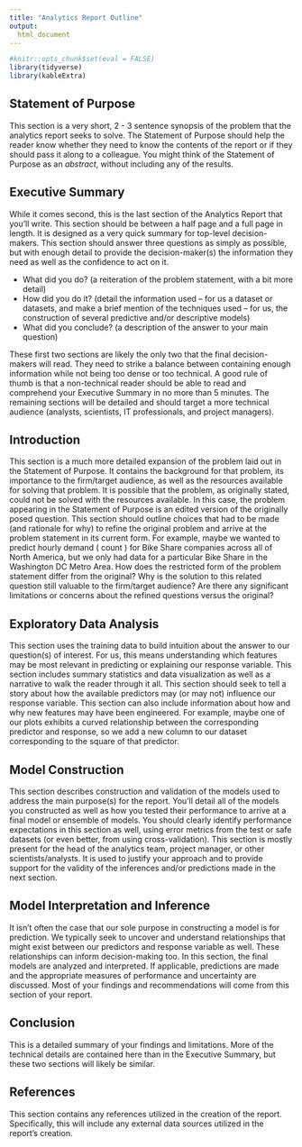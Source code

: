 ```yaml
---
title: "Analytics Report Outline"
output:
  html_document
---
```


```r
#knitr::opts_chunk$set(eval = FALSE)
library(tidyverse)
library(kableExtra)
```

## Statement of Purpose

This section is a very short, 2 - 3 sentence synopsis of the problem that the analytics report seeks to solve. The Statement of Purpose should help the reader know whether they need to know the contents of the report or if they should pass it along to a colleague. You might think of the Statement of Purpose as an *abstract*, without including any of the results.

## Executive Summary

While it comes second, this is the last section of the Analytics Report that you'll write. This section should be between a half page and a full page in length. It is designed as a very quick summary for top-level decision-makers. This section should answer three questions as simply as possible, but with enough detail to provide the decision-maker(s) the information they need as well as the confidence to act on it.

+ What did you do? (a reiteration of the problem statement, with a bit more detail) 
+ How did you do it? (detail the information used -- for us a dataset or datasets, and make a brief mention of the techniques used -- for us, the construction of several predictive and/or descriptive models) 
+ What did you conclude? (a description of the answer to your main question)

These first two sections are likely the only two that the final decision-makers will read. They need to strike a balance between containing enough information while not being too dense or too technical. A good rule of thumb is that a non-technical reader should be able to read and comprehend your Executive Summary in no more than 5 minutes. The remaining sections will be detailed and should target a more technical audience (analysts, scientists, IT professionals, and project managers).

## Introduction

This section is a much more detailed expansion of the problem laid out in the Statement of Purpose. It contains the background for that problem, its importance to the firm/target audience, as well as the resources available for solving that problem. It is possible that the problem, as originally stated, could not be solved with the resources available. In this case, the problem appearing in the Statement of Purpose is an edited version of the originally posed
question. This section should outline choices that had to be made (and rationale for why) to refine the original problem and arrive at the problem statement in its current form. For example, maybe we wanted to predict hourly demand ( count ) for Bike Share companies across all of North America, but we only had data for a particular Bike Share in the Washington DC Metro Area. How does the restricted form of the problem statement differ from the original? Why is the solution to this related question still valuable to the firm/target audience? Are there any significant limitations or concerns about the refined questions versus the original?

## Exploratory Data Analysis
  
This section uses the training data to build intuition about the answer to our question(s) of interest. For us, this means understanding which features may be most relevant in predicting or explaining our response variable. This section includes summary statistics and data visualization as well as a narrative to walk the reader through it all. This section should seek to tell a story about how the available predictors may (or may not) influence our response variable. This section can also include information about how and why new features may have been engineered. For example, maybe one of our plots exhibits a curved relationship between the corresponding predictor and response, so we add a new column to our dataset corresponding to the square of that predictor.

## Model Construction

This section describes construction and validation of the models used to address the main purpose(s) for the report. You'll detail all of the models you constructed as well as how you tested their performance to arrive at a final model or ensemble of models. You should clearly identify performance expectations in this section as well, using error metrics from the test or safe datasets (or even better, from using cross-validation). This section is mostly present for the head of the analytics team, project manager, or other scientists/analysts. It is used to justify your approach and to provide support for the validity of the inferences and/or predictions made in the next section.

## Model Interpretation and Inference

It isn't often the case that our sole purpose in constructing a model is for prediction. We typically seek to uncover and understand relationships that might exist between our predictors and response variable as well. These relationships can inform decision-making too. In this section, the final models are analyzed and interpreted. If applicable, predictions are made and the appropriate measures of performance and uncertainty are discussed. Most of your findings and recommendations will come from this section of your report.

## Conclusion

This is a detailed summary of your findings and limitations. More of the technical details are contained here than in the Executive Summary, but these two sections will likely be similar.

## References

This section contains any references utilized in the creation of the report. Specifically, this will include any external data sources utilized in the report's creation.

